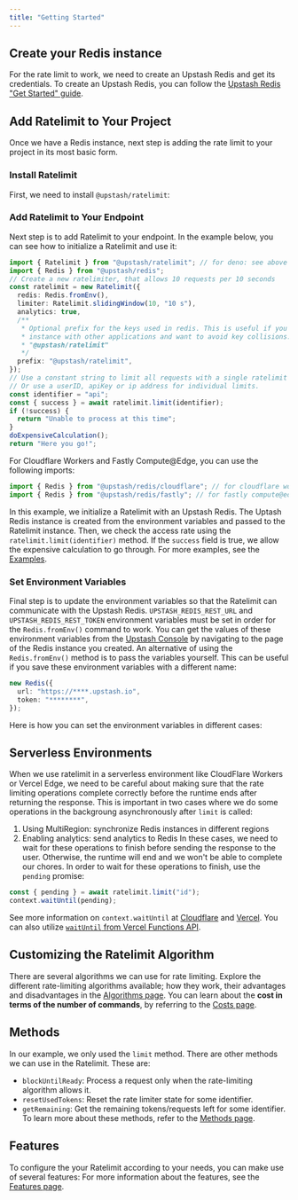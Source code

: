 ```yaml
---
title: "Getting Started"
---
```

## Create your Redis instance
For the rate limit to work, we need to create an Upstash Redis and get its credentials. To create an Upstash Redis, you can follow the [Upstash Redis "Get Started" guide](https://upstash.com/docs/redis/overall/getstarted).
## Add Ratelimit to Your Project
Once we have a Redis instance, next step is adding the rate limit to your project in its most basic form.
### Install Ratelimit
First, we need to install `@upstash/ratelimit`:
### Add Ratelimit to Your Endpoint
Next step is to add Ratelimit to your endpoint. In the example below, you can see how to initialize a Ratelimit and use it:
```ts
import { Ratelimit } from "@upstash/ratelimit"; // for deno: see above
import { Redis } from "@upstash/redis";
// Create a new ratelimiter, that allows 10 requests per 10 seconds
const ratelimit = new Ratelimit({
  redis: Redis.fromEnv(),
  limiter: Ratelimit.slidingWindow(10, "10 s"),
  analytics: true,
  /**
   * Optional prefix for the keys used in redis. This is useful if you want to share a redis
   * instance with other applications and want to avoid key collisions. The default prefix is
   * "@upstash/ratelimit"
   */
  prefix: "@upstash/ratelimit",
});
// Use a constant string to limit all requests with a single ratelimit
// Or use a userID, apiKey or ip address for individual limits.
const identifier = "api";
const { success } = await ratelimit.limit(identifier);
if (!success) {
  return "Unable to process at this time";
}
doExpensiveCalculation();
return "Here you go!";
```
For Cloudflare Workers and Fastly Compute@Edge, you can use the following imports:
```ts
import { Redis } from "@upstash/redis/cloudflare"; // for cloudflare workers and pages
import { Redis } from "@upstash/redis/fastly"; // for fastly compute@edge
```
In this example, we initialize a Ratelimit with an Upstash Redis. The Uptash Redis instance is created from the environment variables and passed to the Ratelimit instance. Then, we check the access rate using the `ratelimit.limit(identifier)` method. If the `success` field is true, we allow the expensive calculation to go through.
For more examples, see the [Examples](https://upstash.com/docs/redis/sdks/ratelimit-ts/overview#examples).
### Set Environment Variables
Final step is to update the environment variables so that the Ratelimit can communicate with the Upstash Redis. `UPSTASH_REDIS_REST_URL` and `UPSTASH_REDIS_REST_TOKEN` environment variables must be set in order for the `Redis.fromEnv()` command to work. You can get the values of these environment variables from the [Upstash Console](https://console.upstash.com/redis) by navigating to the page of the Redis instance you created.
An alternative of using the `Redis.fromEnv()` method is to pass the variables yourself. This can be useful if you save these environment variables with a different name:
```ts
new Redis({
  url: "https://****.upstash.io",
  token: "********",
});
```
Here is how you can set the environment variables in different cases:
## Serverless Environments
When we use ratelimit in a serverless environment like CloudFlare Workers or Vercel Edge,
we need to be careful about making sure that the rate limiting operations complete correctly
before the runtime ends after returning the response.
This is important in two cases where we do some operations in the backgroung asynchronously after `limit` is called:
1. Using MultiRegion: synchronize Redis instances in different regions
2. Enabling analytics: send analytics to Redis
In these cases, we need to wait for these operations to finish before sending the response to the user. Otherwise, the runtime will end and we won't be able to complete our chores.
In order to wait for these operations to finish, use the `pending` promise:
```ts
const { pending } = await ratelimit.limit("id");
context.waitUntil(pending);
```
See more information on `context.waitUntil` at
[Cloudflare](https://developers.cloudflare.com/workers/runtime-apis/context/#waituntil)
and [Vercel](https://vercel.com/docs/functions/edge-middleware/middleware-api#waituntil).
You can also utilize [`waitUntil` from Vercel Functions API](https://vercel.com/docs/functions/functions-api-reference#waituntil).
## Customizing the Ratelimit Algorithm
There are several algorithms we can use for rate limiting. Explore the different rate-limiting algorithms available; how they work, their advantages and disadvantages in the [Algorithms page](https://upstash.com/docs/redis/sdks/ratelimit-ts/algorithms). You can learn about the **cost in terms of the number of commands**, by referring to the [Costs page](https://upstash.com/docs/redis/sdks/ratelimit-ts/costs).
## Methods
In our example, we only used the `limit` method. There are other methods we can use in the Ratelimit. These are:
- `blockUntilReady`: Process a request only when the rate-limiting algorithm allows it.
- `resetUsedTokens`: Reset the rate limiter state for some identifier.
- `getRemaining`: Get the remaining tokens/requests left for some identifier.
To learn more about these methods, refer to the [Methods page](https://upstash.com/docs/redis/sdks/ratelimit-ts/methods).
## Features
To configure the your Ratelimit according to your needs, you can make use of several features:
For more information about the features, see the [Features page](https://upstash.com/docs/redis/sdks/ratelimit-ts/features).
